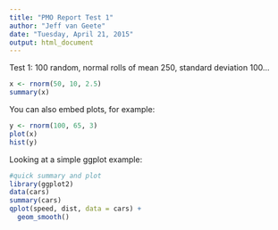 ---
title: "PMO Report Test 1"
author: "Jeff van Geete"
date: "Tuesday, April 21, 2015"
output: html_document
---

Test 1: 100 random, normal rolls of mean 250, standard deviation 100...

```{r}
x <- rnorm(50, 10, 2.5)
summary(x)
```

You can also embed plots, for example:

```{r, echo= TRUE}
y <- rnorm(100, 65, 3)
plot(x)
hist(y)
```

Looking at a simple ggplot example:
```{r qplot, fig.width=4, fig.height = 3, message = FALSE}
#quick summary and plot
library(ggplot2)
data(cars)
summary(cars)
qplot(speed, dist, data = cars) +
  geom_smooth()
```